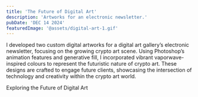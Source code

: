 ```yaml
---
title: 'The Future of Digital Art'
description: 'Artworks for an electronic newsletter.'
pubDate: 'DEC 14 2024'
featuredImage: '@assets/digital-art-1.gif'
---
```


I developed two custom digital artworks for a digital art gallery’s electronic newsletter, focusing on the growing crypto art scene. Using Photoshop’s animation features and generative fill, I incorporated vibrant vaporwave-inspired colours to represent the futuristic nature of crypto art. These designs are crafted to engage future clients, showcasing the intersection of technology and creativity within the crypto art world.



<ProjectImage path={image1} alt="Digital Art"/>
<ProjectImage path={image2} alt="Digital Art"/>

Exploring the Future of Digital Art
